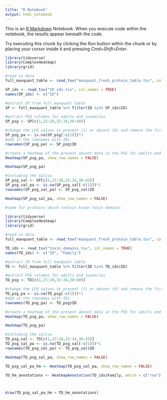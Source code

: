 ```yaml
---
title: "R Notebook"
output: html_notebook
---
```


This is an [R Markdown](http://rmarkdown.rstudio.com) Notebook. When you execute code within the notebook, the results appear beneath the code. 

Try executing this chunk by clicking the *Run* button within the chunk or by placing your cursor inside it and pressing *Cmd+Shift+Enter*. 


```r
library(tidyverse)
library(ComplexHeatmap)
library(grid)

#read in data
full_maxquant_table <- read_tsv("maxquant_fresh_protein_table.tsv", col_names = TRUE)

SP_ids <- read_tsv("SP_ids.tsv", col_names = TRUE)
names(SP_ids) <- c("ID")

#extract SP from full maxquant table
SP <- full_maxquant_table %>% filter(ID %in% SP_ids$ID)

#extract PSG columns for adults and juveniles
SP_psg <- SP[c(1,23:28,32:34,38:40)]

#change the LFQ values to present (1) or absent (0) and remove the first column
SP_psg_pa <- is.na(SP_psg[-c(1)])*1
#add in the rownames with IDs 
rownames(SP_psg_pa) <- SP_psg$ID

#create a heatmap of the present absent data in the PSG for adults and juveniles
Heatmap(SP_psg_pa, show_row_names = FALSE)

Heatmap(SP_psg_pa)

#including the saliva
SP_psg_sal <- SP[c(1,23:28,32:34,38:43)]
SP_psg_sal_pa <- is.na(SP_psg_sal[-c(1)])*1
rownames(SP_psg_sal_pa) <- SP_psg_sal$ID

Heatmap(SP_psg_sal_pa, show_row_names = FALSE)
```

```r

#same for proteins which contain known toxin domains 

library(tidyverse)
library(ComplexHeatmap)
library(grid)

#read in data
full_maxquant_table <- read_tsv("maxquant_fresh_protein_table.tsv", col_names = TRUE)

TD_ids <- read_tsv("toxin_domains.tsv", col_names = TRUE)
names(TD_ids) <- c("ID", "Family")

#extract TD from full maxquant table
TD <- full_maxquant_table %>% filter(ID %in% TD_ids$ID)

#extract PSG columns for adults and juveniles
TD_psg <- TD[c(1,23:28,32:34,38:40)]

#change the LFQ values to present (1) or absent (0) and remove the first column
TD_psg_pa <- is.na(TD_psg[-c(1)])*1
#add in the rownames with IDs 
rownames(TD_psg_pa) <- TD_psg$ID

#create a heatmap of the present absent data in the PSG for adults and juveniles
Heatmap(TD_psg_pa, show_row_names = FALSE)

Heatmap(TD_psg_pa)

#including the saliva
TD_psg_sal <- TD[c(1,23:28,32:34,38:43)]
TD_psg_sal_pa <- is.na(TD_psg_sal[-c(1)])*1
rownames(TD_psg_sal_pa) <- TD_psg_sal$ID

Heatmap(TD_psg_sal_pa, show_row_names = FALSE)

TD_psg_sal_pa_hm <- Heatmap(TD_psg_sal_pa, show_row_names = FALSE)

TD_hm_annotations <- HeatmapAnnotation(TD_ids$Family, which = c("row"))



draw(TD_psg_sal_pa_hm + TD_hm_annotations)


```


